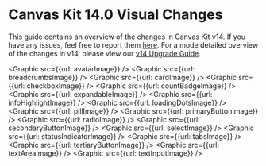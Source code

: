 

<Meta title="Guides/Upgrade Guides/v14.0/Visual Changes" />

# Canvas Kit 14.0 Visual Changes

This guide contains an overview of the changes in Canvas Kit v14. If you have any issues, feel free to report them [here](https://github.com/Workday/canvas-kit/issues). For a mode detailed overview of the changes in v14, please view our [v14 Upgrade Guide](/help/upgrade-guides/canvas-v14-upgrade-guide).

<Graphic src={{url: avatarImage}} />
<Graphic src={{url: breadcrumbsImage}} />
<Graphic src={{url: cardImage}} />
<Graphic src={{url: checkboxImage}} />
<Graphic src={{url: countBadgeImage}} />
<Graphic src={{url: expandableImage}} />
<Graphic src={{url: infoHighlightImage}} />
<Graphic src={{url: loadingDotsImage}} />
<Graphic src={{url: pillImage}} />
<Graphic src={{url: primaryButtonImage}} />
<Graphic src={{url: radioImage}} />
<Graphic src={{url: secondaryButtonImage}} />
<Graphic src={{url: selectImage}} />
<Graphic src={{url: statusIndicatorImage}} />
<Graphic src={{url: tabsImage}} />
<Graphic src={{url: tertiaryButtonImage}} />
<Graphic src={{url: textAreaImage}} />
<Graphic src={{url: textInputImage}} />
